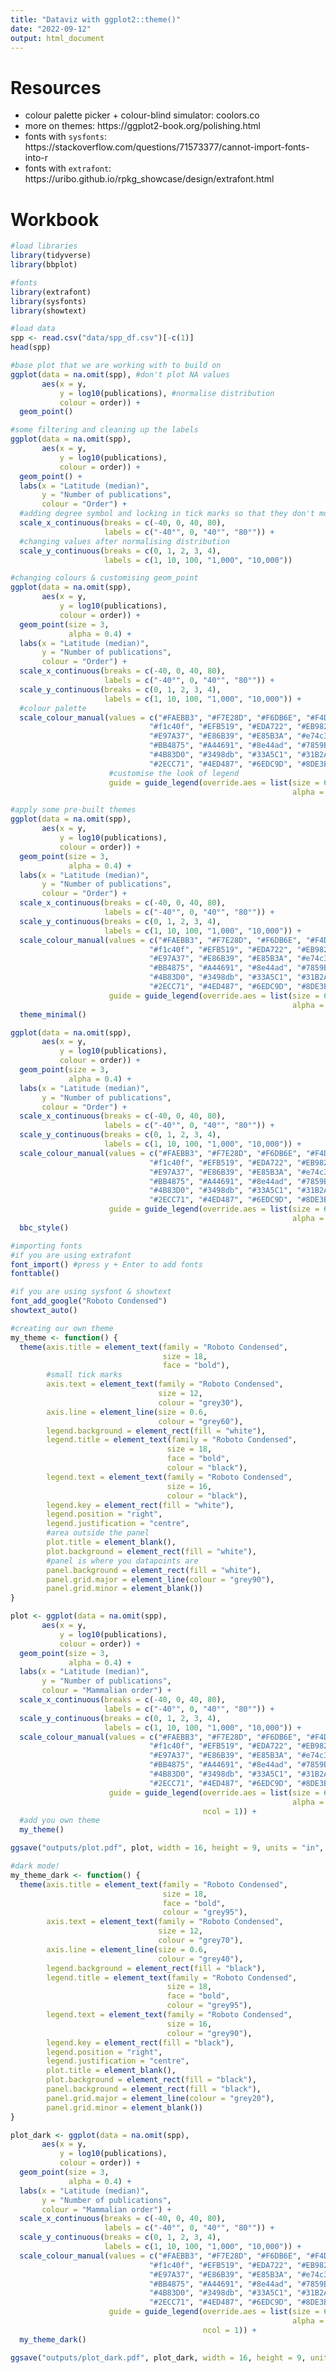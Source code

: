 ```yaml
---
title: "Dataviz with ggplot2::theme()"
date: "2022-09-12"
output: html_document
---
```


# Resources
- colour palette picker + colour-blind simulator: coolors.co
- more on themes: https://ggplot2-book.org/polishing.html
- fonts with `sysfonts`: https://stackoverflow.com/questions/71573377/cannot-import-fonts-into-r
- fonts with `extrafont`: https://uribo.github.io/rpkg_showcase/design/extrafont.html

# Workbook

```r
#load libraries
library(tidyverse)
library(bbplot)

#fonts
library(extrafont) 
library(sysfonts)
library(showtext)
```

```r
#load data
spp <- read.csv("data/spp_df.csv")[-c(1)]
head(spp)
```

```r
#base plot that we are working with to build on
ggplot(data = na.omit(spp), #don't plot NA values
       aes(x = y,
           y = log10(publications), #normalise distribution
           colour = order)) +
  geom_point()
```

```r
#some filtering and cleaning up the labels
ggplot(data = na.omit(spp),
       aes(x = y,
           y = log10(publications),
           colour = order)) +
  geom_point() +
  labs(x = "Latitude (median)",
       y = "Number of publications",
       colour = "Order") +
  #adding degree symbol and locking in tick marks so that they don't move around when we make changes
  scale_x_continuous(breaks = c(-40, 0, 40, 80), 
                     labels = c("-40°", 0, "40°", "80°")) +
  #changing values after normalising distribution
  scale_y_continuous(breaks = c(0, 1, 2, 3, 4),
                     labels = c(1, 10, 100, "1,000", "10,000"))
```

```r
#changing colours & customising geom_point
ggplot(data = na.omit(spp),
       aes(x = y,
           y = log10(publications),
           colour = order)) +
  geom_point(size = 3,
             alpha = 0.4) +
  labs(x = "Latitude (median)",
       y = "Number of publications",
       colour = "Order") +
  scale_x_continuous(breaks = c(-40, 0, 40, 80), 
                     labels = c("-40°", 0, "40°", "80°")) +
  scale_y_continuous(breaks = c(0, 1, 2, 3, 4),
                     labels = c(1, 10, 100, "1,000", "10,000")) +
  #colour palette
  scale_colour_manual(values = c("#FAEBB3", "#F7E28D", "#F6DB6E", "#F4D34E", "#F3CC2F",
                               "#f1c40f", "#EFB519", "#EDA722", "#EB982C", "#E98935",
                               "#E97A37", "#E86B39", "#E85B3A", "#e74c3c", "#D14A58",
                               "#BB4875", "#A44691", "#8e44ad", "#7859B9", "#616EC4",
                               "#4B83D0", "#3498db", "#33A5C1", "#31B2A6", "#30BF8C",
                               "#2ECC71", "#4ED487", "#6EDC9D", "#8DE3B2", "#8CE3B2"),
                      #customise the look of legend
                      guide = guide_legend(override.aes = list(size = 6,
                                                               alpha = 1))) 
```

```r
#apply some pre-built themes
ggplot(data = na.omit(spp),
       aes(x = y,
           y = log10(publications),
           colour = order)) +
  geom_point(size = 3,
             alpha = 0.4) +
  labs(x = "Latitude (median)",
       y = "Number of publications",
       colour = "Order") +
  scale_x_continuous(breaks = c(-40, 0, 40, 80), 
                     labels = c("-40°", 0, "40°", "80°")) +
  scale_y_continuous(breaks = c(0, 1, 2, 3, 4),
                     labels = c(1, 10, 100, "1,000", "10,000")) +
  scale_colour_manual(values = c("#FAEBB3", "#F7E28D", "#F6DB6E", "#F4D34E", "#F3CC2F",
                               "#f1c40f", "#EFB519", "#EDA722", "#EB982C", "#E98935",
                               "#E97A37", "#E86B39", "#E85B3A", "#e74c3c", "#D14A58",
                               "#BB4875", "#A44691", "#8e44ad", "#7859B9", "#616EC4",
                               "#4B83D0", "#3498db", "#33A5C1", "#31B2A6", "#30BF8C",
                               "#2ECC71", "#4ED487", "#6EDC9D", "#8DE3B2", "#8CE3B2"),
                      guide = guide_legend(override.aes = list(size = 6,
                                                               alpha = 1))) +
  theme_minimal()

ggplot(data = na.omit(spp),
       aes(x = y,
           y = log10(publications),
           colour = order)) +
  geom_point(size = 3,
             alpha = 0.4) +
  labs(x = "Latitude (median)",
       y = "Number of publications",
       colour = "Order") +
  scale_x_continuous(breaks = c(-40, 0, 40, 80), 
                     labels = c("-40°", 0, "40°", "80°")) +
  scale_y_continuous(breaks = c(0, 1, 2, 3, 4),
                     labels = c(1, 10, 100, "1,000", "10,000")) +
  scale_colour_manual(values = c("#FAEBB3", "#F7E28D", "#F6DB6E", "#F4D34E", "#F3CC2F",
                               "#f1c40f", "#EFB519", "#EDA722", "#EB982C", "#E98935",
                               "#E97A37", "#E86B39", "#E85B3A", "#e74c3c", "#D14A58",
                               "#BB4875", "#A44691", "#8e44ad", "#7859B9", "#616EC4",
                               "#4B83D0", "#3498db", "#33A5C1", "#31B2A6", "#30BF8C",
                               "#2ECC71", "#4ED487", "#6EDC9D", "#8DE3B2", "#8CE3B2"),
                      guide = guide_legend(override.aes = list(size = 6,
                                                               alpha = 1))) +
  bbc_style()
```

```r
#importing fonts
#if you are using extrafont
font_import() #press y + Enter to add fonts
fonttable()

#if you are using sysfont & showtext
font_add_google("Roboto Condensed")
showtext_auto()
```

```r
#creating our own theme
my_theme <- function() {
  theme(axis.title = element_text(family = "Roboto Condensed",
                                  size = 18,
                                  face = "bold"),
        #small tick marks
        axis.text = element_text(family = "Roboto Condensed",
                                 size = 12,
                                 colour = "grey30"),
        axis.line = element_line(size = 0.6,
                                 colour = "grey60"),
        legend.background = element_rect(fill = "white"),
        legend.title = element_text(family = "Roboto Condensed",
                                   size = 18,
                                   face = "bold",
                                   colour = "black"),
        legend.text = element_text(family = "Roboto Condensed",
                                   size = 16,
                                   colour = "black"),
        legend.key = element_rect(fill = "white"),
        legend.position = "right",
        legend.justification = "centre",
        #area outside the panel
        plot.title = element_blank(),
        plot.background = element_rect(fill = "white"),
        #panel is where you datapoints are
        panel.background = element_rect(fill = "white"),
        panel.grid.major = element_line(colour = "grey90"),
        panel.grid.minor = element_blank())
}

plot <- ggplot(data = na.omit(spp),
       aes(x = y,
           y = log10(publications),
           colour = order)) +
  geom_point(size = 3,
             alpha = 0.4) +
  labs(x = "Latitude (median)",
       y = "Number of publications",
       colour = "Mammalian order") +
  scale_x_continuous(breaks = c(-40, 0, 40, 80), 
                     labels = c("-40°", 0, "40°", "80°")) +
  scale_y_continuous(breaks = c(0, 1, 2, 3, 4),
                     labels = c(1, 10, 100, "1,000", "10,000")) +
  scale_colour_manual(values = c("#FAEBB3", "#F7E28D", "#F6DB6E", "#F4D34E", "#F3CC2F",
                               "#f1c40f", "#EFB519", "#EDA722", "#EB982C", "#E98935",
                               "#E97A37", "#E86B39", "#E85B3A", "#e74c3c", "#D14A58",
                               "#BB4875", "#A44691", "#8e44ad", "#7859B9", "#616EC4",
                               "#4B83D0", "#3498db", "#33A5C1", "#31B2A6", "#30BF8C",
                               "#2ECC71", "#4ED487", "#6EDC9D", "#8DE3B2", "#8CE3B2"),
                      guide = guide_legend(override.aes = list(size = 6,
                                                               alpha = 1),
                                           ncol = 1)) +
  #add you own theme
  my_theme()

ggsave("outputs/plot.pdf", plot, width = 16, height = 9, units = "in", dpi = 300)
```

```r
#dark mode!
my_theme_dark <- function() {
  theme(axis.title = element_text(family = "Roboto Condensed",
                                  size = 18,
                                  face = "bold",
                                  colour = "grey95"),
        axis.text = element_text(family = "Roboto Condensed",
                                 size = 12,
                                 colour = "grey70"),
        axis.line = element_line(size = 0.6,
                                 colour = "grey40"),
        legend.background = element_rect(fill = "black"),
        legend.title = element_text(family = "Roboto Condensed",
                                   size = 18,
                                   face = "bold",
                                   colour = "grey95"),
        legend.text = element_text(family = "Roboto Condensed",
                                   size = 16,
                                   colour = "grey90"),
        legend.key = element_rect(fill = "black"),
        legend.position = "right",
        legend.justification = "centre",
        plot.title = element_blank(),
        plot.background = element_rect(fill = "black"),
        panel.background = element_rect(fill = "black"),
        panel.grid.major = element_line(colour = "grey20"),
        panel.grid.minor = element_blank())
}

plot_dark <- ggplot(data = na.omit(spp),
       aes(x = y,
           y = log10(publications),
           colour = order)) +
  geom_point(size = 3,
             alpha = 0.4) +
  labs(x = "Latitude (median)",
       y = "Number of publications",
       colour = "Mammalian order") +
  scale_x_continuous(breaks = c(-40, 0, 40, 80), 
                     labels = c("-40°", 0, "40°", "80°")) +
  scale_y_continuous(breaks = c(0, 1, 2, 3, 4),
                     labels = c(1, 10, 100, "1,000", "10,000")) +
  scale_colour_manual(values = c("#FAEBB3", "#F7E28D", "#F6DB6E", "#F4D34E", "#F3CC2F",
                               "#f1c40f", "#EFB519", "#EDA722", "#EB982C", "#E98935",
                               "#E97A37", "#E86B39", "#E85B3A", "#e74c3c", "#D14A58",
                               "#BB4875", "#A44691", "#8e44ad", "#7859B9", "#616EC4",
                               "#4B83D0", "#3498db", "#33A5C1", "#31B2A6", "#30BF8C",
                               "#2ECC71", "#4ED487", "#6EDC9D", "#8DE3B2", "#8CE3B2"),
                      guide = guide_legend(override.aes = list(size = 6,
                                                               alpha = 1),
                                           ncol = 1)) +
  my_theme_dark()

ggsave("outputs/plot_dark.pdf", plot_dark, width = 16, height = 9, units = "in", dpi = 300)
```
